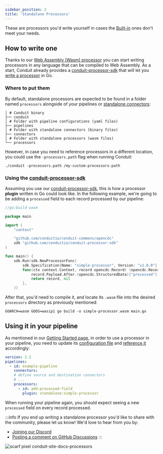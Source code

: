 ```yaml
---
sidebar_position: 2
title: 'Standalone Processors'
---
```


These are processors you'd write yourself in cases the [Built-in](/docs/processors/builtin/) ones don't meet your needs.

## How to write one

Thanks to our [Web Assembly (Wasm) processor](/docs/processors/standalone/how-it-works) you can start writing processors in any language that can be compiled to Web Assembly. As a start, Conduit already provides a [conduit-processor-sdk](https://github.com/ConduitIO/conduit-processor-sdk) that will let you [write a processor](/docs/processors/standalone/building) in Go.

### Where to put them

By default, standalone processors are expected to be found in a folder named `processors` alongside of your pipelines or [standalone connectors](/docs/connectors/getting-started):

```shell
│ # Conduit binary
├── conduit
│ # Folder with pipeline configurations (yaml files)
├── pipelines
│ # Folder with standalone connectors (binary files)
├── connectors
│ # Folder with standalone processors (wasm files)
└── processors
```

However, in case you need to reference processors in a different location, you could use the `-processors.path` flag when running Conduit:

```
./conduit -processors.path /my-custom-processors-path
```

### Using the [conduit-processor-sdk](https://github.com/ConduitIO/conduit-processor-sdk)

Assuming you use our [conduit-processor-sdk](https://github.com/ConduitIO/conduit-processor-sdk), this is how a processor **plugin** written in Go could look like. In the following example, we're going to be adding a `processed` field to each record processed by our pipeline:

```go
//go:build wasm

package main

import (
    "context"

    "github.com/conduitio/conduit-commons/opencdc"
    sdk "github.com/conduitio/conduit-processor-sdk"
)

func main() {
    sdk.Run(sdk.NewProcessorFunc(
        sdk.Specification{Name: "simple-processor", Version: "v1.0.0"},
        func(ctx context.Context, record opencdc.Record) (opencdc.Record, error) {
            record.Payload.After.(opencdc.StructuredData)["processed"] = true
            return record, nil
        },
    ))
```

After that, you'd need to compile it, and locate its `.wasm` file into the desired `processors` directory as previously mentioned:


```shell
GOARCH=wasm GOOS=wasip1 go build -o simple-processor.wasm main.go
```

## Using it in your pipeline


As mentioned in our [Getting Started page](/docs/processors/getting-started), in order to use a processor in your pipeline, you need to update its [configuration file](/docs/processors/getting-started#how-to-use-a-processor) and [reference it](/docs/processors/referencing) accordingly:


```yaml
version: 2.2
pipelines:
  - id: example-pipeline
    connectors:
    # define source and destination connectors
    # ...
    processors:
      - id: add-processed-field
        plugin: standalone:simple-processor
```

When running your pipeline again, you should expect seeing a new `processed` field on every record processed.

:::info
If you end up writing a standalone processor you'd like to share with the community, please let us know! We'd love to hear from you by:  

- [Joining our Discord](https://discord.meroxa.com/)
- [Posting a comment on GitHub Discussions](https://github.com/ConduitIO/conduit/discussions)
:::

![scarf pixel conduit-site-docs-processors](https://static.scarf.sh/a.png?x-pxid=33ce4d9e-1948-4cab-846a-7e6cd33b8cae)